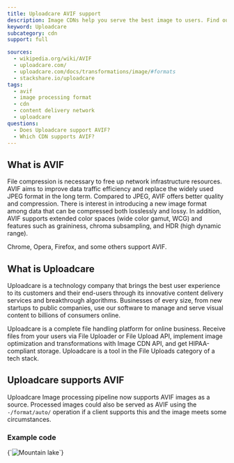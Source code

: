 ```yaml
---
title: Uploadcare AVIF support
description: Image CDNs help you serve the best image to users. Find out how you can use AVIF images in Uploadcare.
keyword: Uploadcare
subcategory: cdn
support: full

sources:
  - wikipedia.org/wiki/AVIF
  - uploadcare.com/
  - uploadcare.com/docs/transformations/image/#formats
  - stackshare.io/uploadcare
tags:
  - avif
  - image processing format
  - cdn
  - content delivery network
  - uploadcare
questions:
  - Does Uploadcare support AVIF?
  - Which CDN supports AVIF?
---
```


## What is AVIF

File compression is necessary to free up network infrastructure resources. 
AVIF aims to improve data traffic efficiency and replace the widely used JPEG format in the long term. 
Compared to JPEG, AVIF offers better quality and compression. 
There is interest in introducing a new image format among data that can be compressed both losslessly and lossy. 
In addition, AVIF supports extended color spaces (wide color gamut, WCG) and features such as graininess, chroma subsampling, and HDR (high dynamic range).

Chrome, Opera, Firefox, and some others support AVIF.

## What is Uploadcare

Uploadcare is a technology company that brings the best user experience to its customers and their end-users through its innovative content delivery services and breakthrough algorithms. 
Businesses of every size, from new startups to public companies, use our software to manage and serve visual content to billions of consumers online.

Uploadcare is a complete file handling platform for online business. 
Receive files from your users via File Uploader or File Upload API, implement image optimization and transformations with Image CDN API, and get HIPAA-compliant storage. 
Uploadcare is a tool in the File Uploads category of a tech stack.

## Uploadcare supports AVIF

Uploadcare Image processing pipeline now supports AVIF images as a source. 
Processed images could also be served as AVIF using the `-/format/auto/` operation if a client supports this and the image meets some circumstances.

### Example code

<Syntax language="html">
  {`<img srcset="https://ucarecdn.com/f70b3810-1f72-4ad3-97c9-fd1c9c24db6f/-/format/auto/-/resize/240x/ 240w,
             https://ucarecdn.com/f70b3810-1f72-4ad3-97c9-fd1c9c24db6f/-/format/auto/-/resize/400x/ 400w,
             https://ucarecdn.com/f70b3810-1f72-4ad3-97c9-fd1c9c24db6f/-/format/auto/-/resize/480x/-/quality/lightest/ 480w,
             https://ucarecdn.com/f70b3810-1f72-4ad3-97c9-fd1c9c24db6f/-/format/auto/-/resize/800x/-/quality/lightest/ 800w"
    sizes="(max-width: 820px) 240px, 400px"
    src="https://ucarecdn.com/f70b3810-1f72-4ad3-97c9-fd1c9c24db6f/-/resize/400x/"
    alt="Mountain lake">`}
</Syntax>
